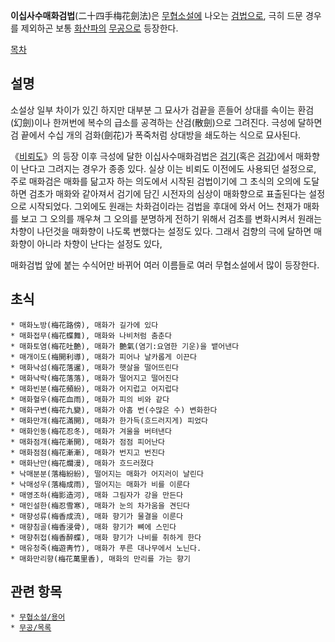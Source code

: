'''이십사수매화검법'''(二十四手梅花劍法)은 [[무협소설]]에 나오는 [[검법]]으로, 극히 드문 경우를 제외하곤 보통 [[화산파]]의 [[무공]]으로 등장한다.

[[목차]]
== 설명 ==
소설상 일부 차이가 있긴 하지만 대부분 그 묘사가 검끝을 흔들어 상대를 속이는 환검(幻劍)이나 한꺼번에 복수의 급소를 공격하는 산검(散劍)으로 그려진다. 극성에 달하면 검 끝에서 수십 개의 검화(劍花)가 폭죽처럼 상대방을 쇄도하는 식으로 묘사된다.

《[[비뢰도]]》의 등장 이후 극성에 달한 이십사수매화검법은 [[검기]](혹은 [[검강]])에서 매화향이 난다고 그려지는 경우가 종종 있다. 실상 이는 비뢰도 이전에도 사용되던 설정으로, 주로 매화검은 매화를 닮고자 하는 의도에서 시작된 검법이기에 그 초식의 오의에 도달하면 검초가 매화와 같아져서 검기에 담긴 시전자의 심상이 매화향으로 표출된다는 설정으로 시작되었다. 그외에도 원래는 차화검이라는 검법을 후대에 와서 어느 천재가 매화를 보고 그 오의를 깨우쳐 그 오의를 분명하게 전하기 위해서 검초를 변화시켜서 원래는 차향이 나던것을 매화향이 나도록 변했다는 설정도 있다. 그래서 검향의 극에 달하면 매화향이 아니라 차향이 난다는 설정도 있다,

매화검법 앞에 붙는 수식어만 바뀌어 여러 이름들로 여러 무협소설에서 많이 등장한다.

== 초식 ==
 * 매화노방(梅花路傍), 매화가 길가에 있다 
 * 매화접무(梅花蝶舞), 매화와 나비처럼 춤춘다 
 * 매화토염(梅花吐艶), 매화가 艶氣(염기:요염한 기운)을 뱉어낸다 
 * 매개이도(梅開利導), 매화가 피어나 날카롭게 이끈다 
 * 매화낙섬(梅花落暹), 매화가 햇살을 떨어뜨린다 
 * 매화낙락(梅花落落), 매화가 떨어지고 떨어진다 
 * 매화빈분(梅花頻紛), 매화가 어지럽고 어지럽다 
 * 매화혈우(梅花血雨), 매화가 피의 비와 같다 
 * 매화구변(梅花九變), 매화가 아홉 번(수많은 수) 변화한다 
 * 매화만개(梅花滿開), 매화가 한가득(흐드러지게) 피었다 
 * 매화인동(梅花忍冬), 매화가 겨울을 버텨낸다 
 * 매화점개(梅花漸開), 매화가 점점 피어난다 
 * 매화점점(梅花漸漸), 매화가 번지고 번진다 
 * 매화난만(梅花爛漫), 매화가 흐드러졌다 
 * 낙매분분(落梅紛紛), 떨어지는 매화가 어지러이 날린다 
 * 낙매성우(落梅成雨), 떨어지는 매화가 비를 이룬다 
 * 매영조하(梅影造河), 매화 그림자가 강을 만든다 
 * 매인설한(梅忍雪寒), 매화가 눈의 차가움을 견딘다 
 * 매향성류(梅香成流), 매화 향기가 물결을 이룬다 
 * 매향침골(梅香浸骨), 매화 향기가 뼈에 스민다 
 * 매향취접(梅香醉蝶), 매화 향기가 나비를 취하게 한다 
 * 매유청죽(梅遊靑竹), 매화가 푸른 대나무에서 노닌다. 
 * 매화만리향(梅花萬里香), 매화의 만리를 가는 향기

== 관련 항목 ==
 * [[무협소설/용어]]
 * [[무공/목록]]
